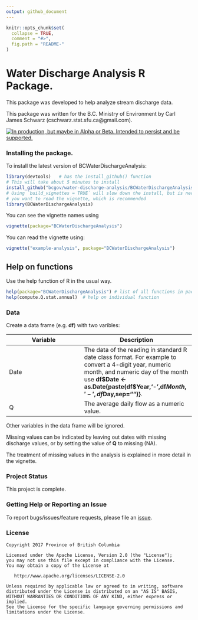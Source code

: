 ```yaml
---
output: github_document
---
```


<!-- README.md is generated from README.Rmd. Please edit the README.Rmd file -->

```r
knitr::opts_chunk$set(
  collapse = TRUE,
  comment = "#>",
  fig.path = "README-"
)
```

# Water Discharge Analysis R Package.

This package was developed to help analyze stream discharge data. 

This package was written for the B.C. Ministry of Environment
by Carl James Schwarz (cschwarz.stat.sfu.ca@gmail.com).

<a rel="Delivery" href="https://github.com/BCDevExchange/docs/blob/master/discussion/projectstates.md"><img alt="In production, but maybe in Alpha or Beta. Intended to persist and be supported." style="border-width:0" src="http://bcdevexchange.org/badge/3.svg" title="In production, but maybe in Alpha or Beta. Intended to persist and be supported." /></a>

### Installing the package.

To install the latest version of BCWaterDischargeAnalysis:


```r
library(devtools)   # has the install_github() function
# This will take about 5 minutes to install
install_github("bcgov/water-discharge-analysis/BCWaterDischargeAnalysis", build_vignettes = TRUE) 
# Using `build_vignettes = TRUE` will slow down the install, but is necessary if 
# you want to read the vignette, which is recommended
library(BCWaterDischargeAnalysis)
```

You can see the vignette names using
```r
vignette(package="BCWaterDischargeAnalysis")
```

You can read the vignette using:
```r
vignette("example-analysis", package="BCWaterDischargeAnalysis")
```


## Help on functions
Use the help function of R in the usual way.
```r
help(package="BCWaterDischargeAnalysis") # list of all functions in package
help(compute.Q.stat.annual)  # help on individual function
```

### Data
Create a data frame (e.g. __df__) with two varibles:

Variable | Description
---------|-------------
Date   | The data of the reading in standard R date class format. For example to convert a 4-digit year, numeric month, and numeric day of the month use __df$Date  <- as.Date{paste(df$Year,'-',df$Month,'-',df$Day,sep="")}__.
Q  | The average daily flow as a numeric value.

Other variables in the data frame will be ignored.

Missing values can be indicated by leaving out dates with missing
discharge values, or by setting the value of __Q__ to missing (NA).

The treatment of missing values in the analysis is explained in more
detail in the vignette.




### Project Status
This project is complete.

### Getting Help or Reporting an Issue

To report bugs/issues/feature requests, please file an [issue](https://github.com/bcgov/water-discharge-analysis/issues/).

### License

    Copyright 2017 Province of British Columbia

    Licensed under the Apache License, Version 2.0 (the "License");
    you may not use this file except in compliance with the License.
    You may obtain a copy of the License at 

       http://www.apache.org/licenses/LICENSE-2.0

    Unless required by applicable law or agreed to in writing, software
    distributed under the License is distributed on an "AS IS" BASIS,
    WITHOUT WARRANTIES OR CONDITIONS OF ANY KIND, either express or implied.
    See the License for the specific language governing permissions and
    limitations under the License.



